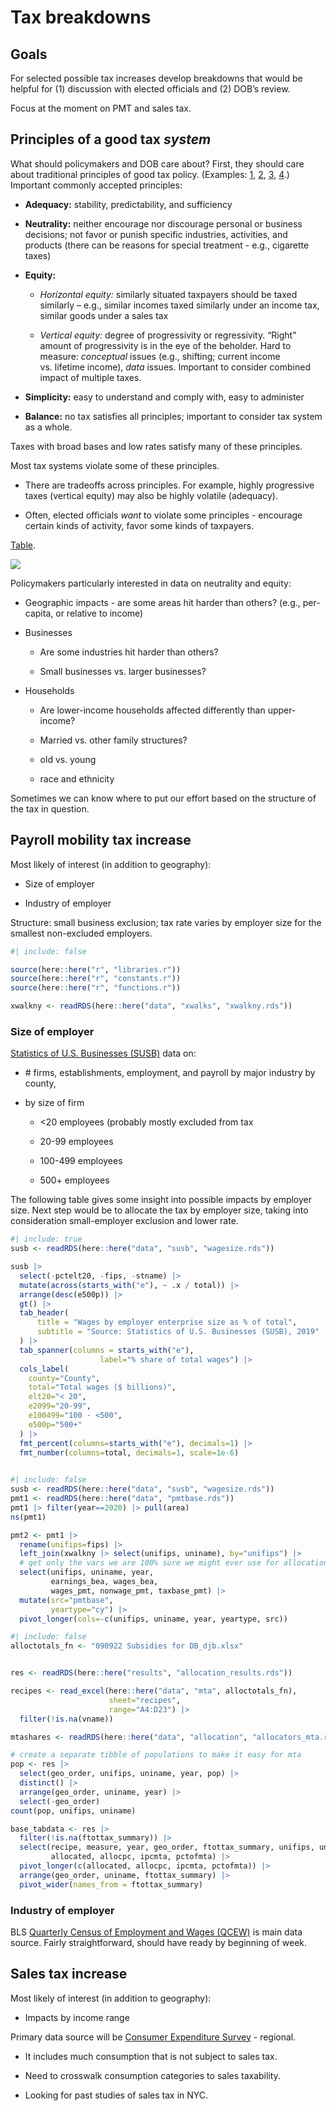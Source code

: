# Tax breakdowns

## Goals

For selected possible tax increases develop breakdowns that would be helpful for (1) discussion with elected officials and (2) DOB's review.

Focus at the moment on PMT and sales tax.

## Principles of a good tax *system*

What should policymakers and DOB care about? First, they should care about traditional principles of good tax policy. (Examples: [1](https://taxfoundation.org/principles/), [2](https://www.ncsl.org/research/fiscal-policy/principles-of-a-high-quality-state-revenue-system.aspx), [3](https://itep.org/tax-principles-building-block-of-a-sound-tax-system/), [4](https://www.journalofaccountancy.com/issues/2002/feb/guidingprinciplesofgoodtaxpolicy.html).) Important commonly accepted principles:

-   **Adequacy:** stability, predictability, and sufficiency

-   **Neutrality:** neither encourage nor discourage personal or business decisions; not favor or punish specific industries, activities, and products (there can be reasons for special treatment - e.g., cigarette taxes)

-   **Equity:**

    -   *Horizontal equity:* similarly situated taxpayers should be taxed similarly -- e.g., similar incomes taxed similarly under an income tax, similar goods under a sales tax

    -   *Vertical equity:* degree of progressivity or regressivity. "Right" amount of progressivity is in the eye of the beholder. Hard to measure: *conceptual* issues (e.g., shifting; current income vs. lifetime income), *data* issues. Important to consider combined impact of multiple taxes.

-   **Simplicity:** easy to understand and comply with, easy to administer

-   **Balance:** no tax satisfies all principles; important to consider tax system as a whole.

Taxes with broad bases and low rates satisfy many of these principles.

Most tax systems violate some of these principles.

-   There are tradeoffs across principles. For example, highly progressive taxes (vertical equity) may also be highly volatile (adequacy).

-   Often, elected officials *want* to violate some principles - encourage certain kinds of activity, favor some kinds of taxpayers.

[Table](https://docs.google.com/spreadsheets/d/1lzmDe7Zj1fQ4jDk9och5FPGFEMEYKkk2Og_UKkH0soY/edit#gid=1253614746).

![](images/paste-AB9EFA02.png)

Policymakers particularly interested in data on neutrality and equity:

-   Geographic impacts - are some areas hit harder than others? (e.g., per-capita, or relative to income)

-   Businesses

    -   Are some industries hit harder than others?

    -   Small businesses vs. larger businesses?

-   Households

    -   Are lower-income households affected differently than upper-income?

    -   Married vs. other family structures?

    -   old vs. young

    -   race and ethnicity

Sometimes we can know where to put our effort based on the structure of the tax in question.

## Payroll mobility tax increase

Most likely of interest (in addition to geography):

-   Size of employer

-   Industry of employer

Structure: small business exclusion; tax rate varies by employer size for the smallest non-excluded employers.

```r
#| include: false

source(here::here("r", "libraries.r"))
source(here::here("r", "constants.r"))
source(here::here("r", "functions.r"))

xwalkny <- readRDS(here::here("data", "xwalks", "xwalkny.rds"))

```

### Size of employer

[Statistics of U.S. Businesses (SUSB)](https://www.census.gov/programs-surveys/susb/about.html) data on:

-   \# firms, establishments, employment, and payroll by major industry by county,

-   by size of firm

    -   \<20 employees (probably mostly excluded from tax

    -   20-99 employees

    -   100-499 employees

    -   500+ employees

The following table gives some insight into possible impacts by employer size. Next step would be to allocate the tax by employer size, taking into consideration small-employer exclusion and lower rate.

```r
#| include: true
susb <- readRDS(here::here("data", "susb", "wagesize.rds"))

susb |> 
  select(-pctelt20, -fips, -stname) |> 
  mutate(across(starts_with("e"), ~ .x / total)) |> 
  arrange(desc(e500p)) |> 
  gt() |> 
  tab_header(
      title = "Wages by employer enterprise size as % of total",
      subtitle = "Source: Statistics of U.S. Businesses (SUSB), 2019"
  ) |> 
  tab_spanner(columns = starts_with("e"),
                    label="% share of total wages") |> 
  cols_label(
    county="County",
    total="Total wages ($ billions)",
    elt20="< 20",
    e2099="20-99",
    e100499="100 - <500",
    e500p="500+"
  ) |> 
  fmt_percent(columns=starts_with("e"), decimals=1) |> 
  fmt_number(columns=total, decimals=1, scale=1e-6)
  


```

```r
#| include: false
susb <- readRDS(here::here("data", "susb", "wagesize.rds"))
pmt1 <- readRDS(here::here("data", "pmtbase.rds"))
pmt1 |> filter(year==2020) |> pull(area)
ns(pmt1)

pmt2 <- pmt1 |>
  rename(unifips=fips) |> 
  left_join(xwalkny |> select(unifips, uniname), by="unifips") |> 
  # get only the vars we are 100% sure we might ever use for allocation
  select(unifips, uniname, year, 
         earnings_bea, wages_bea, 
         wages_pmt, nonwage_pmt, taxbase_pmt) |> 
  mutate(src="pmtbase",
         yeartype="cy") |>
  pivot_longer(cols=-c(unifips, uniname, year, yeartype, src))

```

```r
#| include: false
alloctotals_fn <- "090922 Subsidies for DB_djb.xlsx"


res <- readRDS(here::here("results", "allocation_results.rds"))

recipes <- read_excel(here::here("data", "mta", alloctotals_fn),
                      sheet="recipes",
                      range="A4:D23") |> 
  filter(!is.na(vname))

mtashares <- readRDS(here::here("data", "allocation", "allocators_mta.rds"))

# create a separate tibble of populations to make it easy for mta
pop <- res |> 
  select(geo_order, unifips, uniname, year, pop) |> 
  distinct() |> 
  arrange(geo_order, uniname, year) |> 
  select(-geo_order)
count(pop, unifips, uniname)

base_tabdata <- res |> 
  filter(!is.na(ftottax_summary)) |> 
  select(recipe, measure, year, geo_order, ftottax_summary, unifips, uniname,
         allocated, allocpc, ipcmta, pctofmta) |> 
  pivot_longer(c(allocated, allocpc, ipcmta, pctofmta)) |> 
  arrange(geo_order, uniname, ftottax_summary) |> 
  pivot_wider(names_from = ftottax_summary)

```

### Industry of employer

BLS [Quarterly Census of Employment and Wages (QCEW)](https://www.bls.gov/cew/) is main data source. Fairly straightforward, should have ready by beginning of week.

## Sales tax increase

Most likely of interest (in addition to geography):

-   Impacts by income range

Primary data source will be [Consumer Expenditure Survey](https://www.bls.gov/cex/) - regional.

-   It includes much consumption that is not subject to sales tax.

-   Need to crosswalk consumption categories to sales taxability.

-   Looking for past studies of sales tax in NYC.
